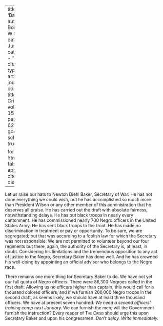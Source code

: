 
---
title: 'Baker'
author: Du Bois, W.E.B.
date: Jun. 1917
categories: 
  - ""
citation: 
  type: article-journal
  container-title: The Crisis
  volume: 15
  issue: 2
  page: 61-62
google-scholar: true

format:
  html:
    toc: false
    appendix-cite-as: display
---



Let us raise our hats to Newton Diehl Baker, Secretary of War. He has not done everything we could wish, but he has accomplished so much more than President Wilson or any other member of this administration that he deserves all praise. He has carried out the draft with absolute fairness, notwithstanding delays. He has put black troops in nearly every cantonment. He has commissioned nearly 700 Negro officers in the United States Army. He has sent black troops to the front. He has made no discrimination in treatment or pay or opportunity. To be sure, we are segregated; but that was according to a foolish law for which the Secretary was not responsible. We are not permitted to volunteer beyond our four regiments but there, again, the authority of the Secretary is, at least, in doubt. Considering his limitations and the tremendous opposition to any act of justice to the Negro, Secretary Baker has done well. And he has crowned his well-doing by appointing an official advisor who belongs to the Negro race.

There remains one more thing for Secretary Baker to do. We have not yet our full quota of Negro officers. There were 86,300 Negroes called in the first draft. Allowing us no officers higher than captain, this would call for a thousand colored officers, and if we furnish 200,000 Negro troops in the second draft, as seems likely, we should have at least three thousand officers. We have at present seven hundred. *We need a second officers' training camp next January.* We can furnish the men; will the Government furnish the instruction? Every reader of <span style="font-variant:small-caps;">The Crisis</span> should urge this upon Secretary Baker and upon his congressmen. *Don't delay. Write immediately.*

